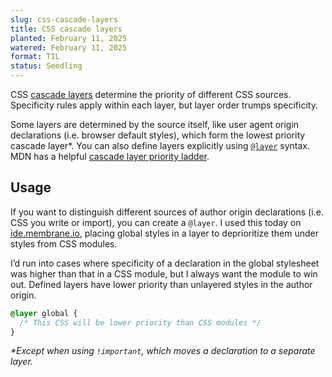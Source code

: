 ```yaml
---
slug: css-cascade-layers
title: CSS cascade layers
planted: February 11, 2025
watered: February 11, 2025
format: TIL
status: Seedling
---
```


CSS [cascade layers](https://developer.mozilla.org/en-US/docs/Learn_web_development/Core/Styling_basics/Cascade_layers) determine the priority of different CSS sources. Specificity rules apply within each layer, but layer order trumps specificity.

Some layers are determined by the source itself, like user agent origin declarations (i.e. browser default styles), which form the lowest priority cascade layer\*. You can also define layers explicitly using [`@layer`](https://developer.mozilla.org/en-US/docs/Web/CSS/@layer) syntax. MDN has a helpful [cascade layer priority ladder](https://developer.mozilla.org/en-US/docs/Web/CSS/@layer#description).

## Usage

If you want to distinguish different sources of author origin declarations (i.e. CSS you write or import), you can create a `@layer`. I used this today on [ide.membrane.io](https://ide.membrane.io), placing global styles in a layer to deprioritize them under styles from CSS modules.

I’d run into cases where specificity of a declaration in the global stylesheet was higher than that in a CSS module, but I always want the module to win out. Defined layers have lower priority than unlayered styles in the author origin.

```css globals.css
@layer global {
  /* This CSS will be lower priority than CSS modules */
}
```

_\*Except when using `!important`, which moves a declaration to a separate layer._
